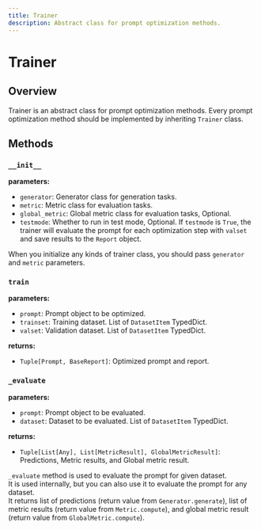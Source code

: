 ```yaml
---
title: Trainer
description: Abstract class for prompt optimization methods.
---
```


# Trainer

## Overview

Trainer is an abstract class for prompt optimization methods.
Every prompt optimization method should be implemented by inheriting `Trainer` class.

## Methods

### `__init__`

**parameters:**

- `generator`: Generator class for generation tasks.
- `metric`: Metric class for evaluation tasks.
- `global_metric`: Global metric class for evaluation tasks, Optional.
- `testmode`: Whether to run in test mode, Optional. If `testmode` is `True`, the trainer will evaluate the prompt for each optimization step with `valset` and save results to the `Report` object.

When you initialize any kinds of trainer class, you should pass `generator` and `metric` parameters.

### `train`

**parameters:**

- `prompt`: Prompt object to be optimized.
- `trainset`: Training dataset. List of `DatasetItem` TypedDict.
- `valset`: Validation dataset. List of `DatasetItem` TypedDict.

**returns:**

- `Tuple[Prompt, BaseReport]`: Optimized prompt and report.

### `_evaluate`

**parameters:**

- `prompt`: Prompt object to be evaluated.
- `dataset`: Dataset to be evaluated. List of `DatasetItem` TypedDict.

**returns:**

- `Tuple[List[Any], List[MetricResult], GlobalMetricResult]`: Predictions, Metric results, and Global metric result.

`_evaluate` method is used to evaluate the prompt for given dataset.  
It is used internally, but you can also use it to evaluate the prompt for any dataset.  
It returns list of predictions (return value from `Generator.generate`), list of metric results (return value from `Metric.compute`), and global metric result (return value from `GlobalMetric.compute`).
